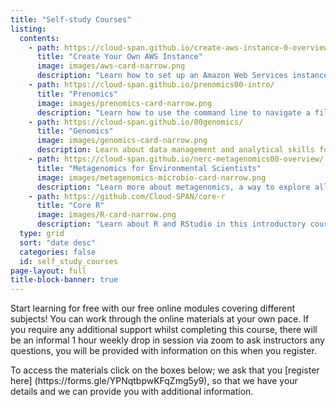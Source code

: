 ```yaml
---
title: "Self-study Courses"
listing:
  contents:
    - path: https://cloud-span.github.io/create-aws-instance-0-overview/
      title: "Create Your Own AWS Instance"
      image: images/aws-card-narrow.png
      description: "Learn how to set up an Amazon Web Services instance."
    - path: https://cloud-span.github.io/prenomics00-intro/
      title: "Prenomics"
      image: images/prenomics-card-narrow.png
      description: "Learn how to use the command line to navigate a file system and carry out simple tasks."
    - path: https://cloud-span.github.io/00genomics/
      title: "Genomics"
      image: images/genomics-card-narrow.png
      description: Learn about data management and analytical skills for genomic research. 
    - path: https://cloud-span.github.io/nerc-metagenomics00-overview/
      title: "Metagenomics for Environmental Scientists"
      image: images/metagenomics-microbio-card-narrow.png
      description: "Learn more about metagenomics, a way to explore all the genetic material in an environmental sample."
    - path: https://github.com/Cloud-SPAN/core-r
      title: "Core R"
      image: images/R-card-narrow.png
      description: "Learn about R and RStudio in this introductory course."
  type: grid
  sort: "date desc"
  categories: false
  id: self_study_courses
page-layout: full
title-block-banner: true
---
```

Start learning for free with our free online modules covering different subjects! You can work through the online materials at your own pace. If you require any additional support whilst completing this course, there will be an informal 1 hour weekly drop in session via zoom to ask instructors any questions, you will be provided with information on this when you register. 

To access the materials click on the boxes below;  we ask that you [register here] (https://forms.gle/YPNqtbpwKFqZmg5y9), so that we have your details and we can provide you with additional information. 



::: {#self_study_courses}
:::

